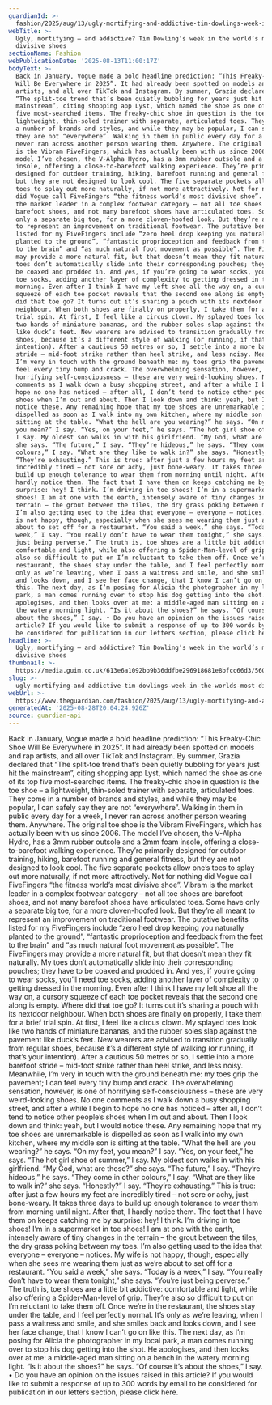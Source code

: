 ```yaml
---
guardianId: >-
  fashion/2025/aug/13/ugly-mortifying-and-addictive-tim-dowlings-week-in-the-worlds-most-divisive-shoes
webTitle: >-
  Ugly, mortifying – and addictive? Tim Dowling’s week in the world’s most
  divisive shoes
sectionName: Fashion
webPublicationDate: '2025-08-13T11:00:17Z'
bodyText: >-
  Back in January, Vogue made a bold headline prediction: “This Freaky-Chic Shoe
  Will Be Everywhere in 2025”. It had already been spotted on models and rap
  artists, and all over TikTok and Instagram. By summer, Grazia declared that
  “The split-toe trend that’s been quietly bubbling for years just hit the
  mainstream”, citing shopping app Lyst, which named the shoe as one of its top
  five most-searched items. The freaky-chic shoe in question is the toe shoe – a
  lightweight, thin-soled trainer with separate, articulated toes. They come in
  a number of brands and styles, and while they may be popular, I can safely say
  they are not “everywhere”. Walking in them in public every day for a week, I
  never ran across another person wearing them. Anywhere. The original toe shoe
  is the Vibram FiveFingers, which has actually been with us since 2006. The
  model I’ve chosen, the V-Alpha Hydro, has a 3mm rubber outsole and a 2mm foam
  insole, offering a close-to-barefoot walking experience. They’re primarily
  designed for outdoor training, hiking, barefoot running and general fitness,
  but they are not designed to look cool. The five separate pockets allow one’s
  toes to splay out more naturally, if not more attractively. Not for nothing
  did Vogue call FiveFingers “the fitness world’s most divisive shoe”. Vibram is
  the market leader in a complex footwear category – not all toe shoes are
  barefoot shoes, and not many barefoot shoes have articulated toes. Some have
  only a separate big toe, for a more cloven-hoofed look. But they’re all meant
  to represent an improvement on traditional footwear. The putative benefits
  listed for my FiveFingers include “zero heel drop keeping you naturally
  planted to the ground”, “fantastic proprioception and feedback from the feet
  to the brain” and “as much natural foot movement as possible”. The FiveFingers
  may provide a more natural fit, but that doesn’t mean they fit naturally. My
  toes don’t automatically slide into their corresponding pouches; they have to
  be coaxed and prodded in. And yes, if you’re going to wear socks, you’ll need
  toe socks, adding another layer of complexity to getting dressed in the
  morning. Even after I think I have my left shoe all the way on, a cursory
  squeeze of each toe pocket reveals that the second one along is empty. Where
  did that toe go? It turns out it’s sharing a pouch with its nextdoor
  neighbour. When both shoes are finally on properly, I take them for a brief
  trial spin. At first, I feel like a circus clown. My splayed toes look like
  two hands of miniature bananas, and the rubber soles slap against the pavement
  like duck’s feet. New wearers are advised to transition gradually from regular
  shoes, because it’s a different style of walking (or running, if that’s your
  intention). After a cautious 50 metres or so, I settle into a more barefoot
  stride – mid-foot strike rather than heel strike, and less noisy. Meanwhile,
  I’m very in touch with the ground beneath me: my toes grip the pavement; I can
  feel every tiny bump and crack. The overwhelming sensation, however, is one of
  horrifying self-consciousness – these are very weird-looking shoes. No one
  comments as I walk down a busy shopping street, and after a while I begin to
  hope no one has noticed – after all, I don’t tend to notice other people’s
  shoes when I’m out and about. Then I look down and think: yeah, but I would
  notice these. Any remaining hope that my toe shoes are unremarkable is
  dispelled as soon as I walk into my own kitchen, where my middle son is
  sitting at the table. “What the hell are you wearing?” he says. “On my feet,
  you mean?” I say. “Yes, on your feet,” he says. “The hot girl shoe of summer,”
  I say. My oldest son walks in with his girlfriend. “My God, what are those?”
  she says. “The future,” I say. “They’re hideous,” he says. “They come in other
  colours,” I say. “What are they like to walk in?” she says. “Honestly?” I say.
  “They’re exhausting.” This is true: after just a few hours my feet are
  incredibly tired – not sore or achy, just bone-weary. It takes three days to
  build up enough tolerance to wear them from morning until night. After that, I
  hardly notice them. The fact that I have them on keeps catching me by
  surprise: hey! I think. I’m driving in toe shoes! I’m in a supermarket in toe
  shoes! I am at one with the earth, intensely aware of tiny changes in the
  terrain – the grout between the tiles, the dry grass poking between my toes.
  I’m also getting used to the idea that everyone – everyone – notices. My wife
  is not happy, though, especially when she sees me wearing them just as we’re
  about to set off for a restaurant. “You said a week,” she says. “Today is a
  week,” I say. “You really don’t have to wear them tonight,” she says. “You’re
  just being perverse.” The truth is, toe shoes are a little bit addictive:
  comfortable and light, while also offering a Spider-Man-level of grip. They’re
  also so difficult to put on I’m reluctant to take them off. Once we’re in the
  restaurant, the shoes stay under the table, and I feel perfectly normal. It’s
  only as we’re leaving, when I pass a waitress and smile, and she smiles back
  and looks down, and I see her face change, that I know I can’t go on like
  this. The next day, as I’m posing for Alicia the photographer in my local
  park, a man comes running over to stop his dog getting into the shot. He
  apologises, and then looks over at me: a middle-aged man sitting on a bench in
  the watery morning light. “Is it about the shoes?” he says. “Of course it’s
  about the shoes,” I say. • Do you have an opinion on the issues raised in this
  article? If you would like to submit a response of up to 300 words by email to
  be considered for publication in our letters section, please click here.
headline: >-
  Ugly, mortifying – and addictive? Tim Dowling’s week in the world’s most
  divisive shoes
thumbnail: >-
  https://media.guim.co.uk/613e6a1092bb9b36ddfbe296918681e8bfcc66d3/560_0_5600_4480/500.jpg
slug: >-
  ugly-mortifying-and-addictive-tim-dowlings-week-in-the-worlds-most-divisive-shoes
webUrl: >-
  https://www.theguardian.com/fashion/2025/aug/13/ugly-mortifying-and-addictive-tim-dowlings-week-in-the-worlds-most-divisive-shoes
generatedAt: '2025-08-28T20:04:24.926Z'
source: guardian-api
---
```

Back in January, Vogue made a bold headline prediction: “This Freaky-Chic Shoe Will Be Everywhere in 2025”. It had already been spotted on models and rap artists, and all over TikTok and Instagram. By summer, Grazia declared that “The split-toe trend that’s been quietly bubbling for years just hit the mainstream”, citing shopping app Lyst, which named the shoe as one of its top five most-searched items. The freaky-chic shoe in question is the toe shoe – a lightweight, thin-soled trainer with separate, articulated toes. They come in a number of brands and styles, and while they may be popular, I can safely say they are not “everywhere”. Walking in them in public every day for a week, I never ran across another person wearing them. Anywhere. The original toe shoe is the Vibram FiveFingers, which has actually been with us since 2006. The model I’ve chosen, the V-Alpha Hydro, has a 3mm rubber outsole and a 2mm foam insole, offering a close-to-barefoot walking experience. They’re primarily designed for outdoor training, hiking, barefoot running and general fitness, but they are not designed to look cool. The five separate pockets allow one’s toes to splay out more naturally, if not more attractively. Not for nothing did Vogue call FiveFingers “the fitness world’s most divisive shoe”. Vibram is the market leader in a complex footwear category – not all toe shoes are barefoot shoes, and not many barefoot shoes have articulated toes. Some have only a separate big toe, for a more cloven-hoofed look. But they’re all meant to represent an improvement on traditional footwear. The putative benefits listed for my FiveFingers include “zero heel drop keeping you naturally planted to the ground”, “fantastic proprioception and feedback from the feet to the brain” and “as much natural foot movement as possible”. The FiveFingers may provide a more natural fit, but that doesn’t mean they fit naturally. My toes don’t automatically slide into their corresponding pouches; they have to be coaxed and prodded in. And yes, if you’re going to wear socks, you’ll need toe socks, adding another layer of complexity to getting dressed in the morning. Even after I think I have my left shoe all the way on, a cursory squeeze of each toe pocket reveals that the second one along is empty. Where did that toe go? It turns out it’s sharing a pouch with its nextdoor neighbour. When both shoes are finally on properly, I take them for a brief trial spin. At first, I feel like a circus clown. My splayed toes look like two hands of miniature bananas, and the rubber soles slap against the pavement like duck’s feet. New wearers are advised to transition gradually from regular shoes, because it’s a different style of walking (or running, if that’s your intention). After a cautious 50 metres or so, I settle into a more barefoot stride – mid-foot strike rather than heel strike, and less noisy. Meanwhile, I’m very in touch with the ground beneath me: my toes grip the pavement; I can feel every tiny bump and crack. The overwhelming sensation, however, is one of horrifying self-consciousness – these are very weird-looking shoes. No one comments as I walk down a busy shopping street, and after a while I begin to hope no one has noticed – after all, I don’t tend to notice other people’s shoes when I’m out and about. Then I look down and think: yeah, but I would notice these. Any remaining hope that my toe shoes are unremarkable is dispelled as soon as I walk into my own kitchen, where my middle son is sitting at the table. “What the hell are you wearing?” he says. “On my feet, you mean?” I say. “Yes, on your feet,” he says. “The hot girl shoe of summer,” I say. My oldest son walks in with his girlfriend. “My God, what are those?” she says. “The future,” I say. “They’re hideous,” he says. “They come in other colours,” I say. “What are they like to walk in?” she says. “Honestly?” I say. “They’re exhausting.” This is true: after just a few hours my feet are incredibly tired – not sore or achy, just bone-weary. It takes three days to build up enough tolerance to wear them from morning until night. After that, I hardly notice them. The fact that I have them on keeps catching me by surprise: hey! I think. I’m driving in toe shoes! I’m in a supermarket in toe shoes! I am at one with the earth, intensely aware of tiny changes in the terrain – the grout between the tiles, the dry grass poking between my toes. I’m also getting used to the idea that everyone – everyone – notices. My wife is not happy, though, especially when she sees me wearing them just as we’re about to set off for a restaurant. “You said a week,” she says. “Today is a week,” I say. “You really don’t have to wear them tonight,” she says. “You’re just being perverse.” The truth is, toe shoes are a little bit addictive: comfortable and light, while also offering a Spider-Man-level of grip. They’re also so difficult to put on I’m reluctant to take them off. Once we’re in the restaurant, the shoes stay under the table, and I feel perfectly normal. It’s only as we’re leaving, when I pass a waitress and smile, and she smiles back and looks down, and I see her face change, that I know I can’t go on like this. The next day, as I’m posing for Alicia the photographer in my local park, a man comes running over to stop his dog getting into the shot. He apologises, and then looks over at me: a middle-aged man sitting on a bench in the watery morning light. “Is it about the shoes?” he says. “Of course it’s about the shoes,” I say. • Do you have an opinion on the issues raised in this article? If you would like to submit a response of up to 300 words by email to be considered for publication in our letters section, please click here.

